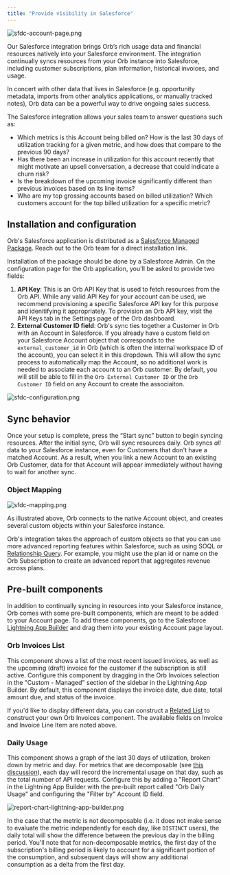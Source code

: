 ```yaml
---
title: "Provide visibility in Salesforce"
---
```


![sfdc-account-page.png](/images/guides/integrations-and-exports/sfdc-account-page-ab092960a1510e5567e9987082c76ccb.png "Salesforce Account page with Orb usage and invoices data")

Our Salesforce integration brings Orb’s rich usage data and financial resources natively into your Salesforce environment. The integration continually syncs resources from your Orb instance into Salesforce, including customer subscriptions, plan information, historical invoices, and usage.

In concert with other data that lives in Salesforce (e.g. opportunity metadata, imports from other analytics applications, or manually tracked notes), Orb data can be a powerful way to drive ongoing sales success.

The Salesforce integration allows your sales team to answer questions such as:

* Which metrics is this Account being billed on? How is the last 30 days of utilization tracking for a given metric, and how does that compare to the previous 90 days?
* Has there been an increase in utilization for this account recently that might motivate an upsell conversation, a decrease that could indicate a churn risk?
* Is the breakdown of the upcoming invoice significantly different than previous invoices based on its line items?
* Who are my top grossing accounts based on billed utilization? Which customers account for the top billed utilization for a specific metric?

## Installation and configuration[](#installation-and-configuration "Direct link to heading")

Orb's Salesforce application is distributed as a [Salesforce Managed Package](https://help.salesforce.com/s/articleView?id=sf.s1%5Fbranded%5Fapps%5Fmanaged%5Fpackage%5Fabout.htm%5C&language=en%5FUS). Reach out to the Orb team for a direct installation link.

Installation of the package should be done by a Salesforce Admin. On the configuration page for the Orb application, you'll be asked to provide two fields:

1. **API Key**: This is an Orb API Key that is used to fetch resources from the Orb API. While any valid API Key for your account can be used, we recommend provisioning a specific Salesforce API key for this purpose and idenitifying it appropriately. To provision an Orb API key, visit the API Keys tab in the Settings page of the Orb dashboard.
2. **External Customer ID field**: Orb's sync ties together a Customer in Orb with an Account in Salesforce. If you already have a custom field on your Salesforce Account object that corresponds to the `external_customer_id` in Orb (which is often the internal workspace ID of the account), you can select it in this dropdown. This will allow the sync process to automatically map the Account, so no additional work is needed to associate each account to an Orb customer. By default, you will still be able to fill in the `Orb External Customer ID` or the `Orb Customer ID` field on any Account to create the associaiton.

![sfdc-configuration.png](/images/guides/integrations-and-exports/sfdc-configuration-db53b712e618f917412766de95e43cf9.png "Configuring the Orb application")

## Sync behavior[](#sync-behavior "Direct link to heading")

Once your setup is complete, press the “Start sync” button to begin syncing resources. After the initial sync, Orb will sync resources daily. Orb syncs _all_ data to your Salesforce instance, even for Customers that don't have a matched Account. As a result, when you link a new Account to an existing Orb Customer, data for that Account will appear immediately without having to wait for another sync.

### Object Mapping[](#object-mapping "Direct link to heading")

![sfdc-mapping.png](/images/guides/integrations-and-exports/sfdc-mapping-5f4881fd06463206b8823d17efe90b42.png "Object mapping between Orb and Salesforce")

As illustrated above, Orb connects to the native Account object, and creates several custom objects within your Salesforce instance.

Orb's integration takes the approach of custom objects so that you can use more advanced reporting features within Salesforce, such as using SOQL or [Relationship Query](https://trailhead.salesforce.com/content/learn/modules/soql-for-admins/create-relationship-queries-with-custom-objects). For example, you might use the plan id or name on the Orb Subscription to create an advanced report that aggregates revenue across plans.

## Pre-built components[](#pre-built-components "Direct link to heading")

In addition to continually syncing in resources into your Salesforce instance, Orb comes with some pre-built components, which are meant to be added to your Account page. To add these components, go to the Salesforce [Lightning App Builder](https://trailhead.salesforce.com/content/learn/modules/lightning%5Fapp%5Fbuilder) and drag them into your existing Account page layout.

### Orb Invoices List[](#orb-invoices-list "Direct link to heading")

This component shows a list of the most recent issued invoices, as well as the upcoming (draft) invoice for the customer if the subscription is still active. Configure this component by dragging in the Orb Invoices selection in the "Custom - Managed" section of the sidebar in the Lightning App Builder. By default, this component displays the invoice date, due date, total amount due, and status of the invoice.

If you'd like to display different data, you can construct a [Related List](https://help.salesforce.com/s/articleView?id=sf.rss%5Frelated%5Frecord%5Flist%5Fsingle.htm%5C&type=5) to construct your own Orb Invoices component. The available fields on Invoice and Invoice Line Item are noted above.

### Daily Usage[](#daily-usage "Direct link to heading")

This component shows a graph of the last 30 days of utilization, broken down by metric and day. For metrics that are decomposable (see [this discussion](/reference/fetch-subscription-usage#decomposable-vs-non-decomposable-metrics)), each day will record the incremental usage on that day, such as the total number of API requests. Configure this by adding a "Report Chart" in the Lightning App Builder with the pre-built report called "Orb Daily Usage" and configuring the "Filter by" Account ID field.

![report-chart-lightning-app-builder.png](/images/guides/integrations-and-exports/report-chart-lightning-app-builder-0b658f33f98f4ab45c9ac5d681b9129a.png "Configuring the Orb Daily Usage component")

In the case that the metric is not decomposable (i.e. it does not make sense to evaluate the metric independently for each day, like `DISTINCT` users), the daily total will show the difference between the previous day in the billing period. You'll note that for non-decomposable metrics, the first day of the subscription's billing period is likely to account for a significant portion of the consumption, and subsequent days will show any additional consumption as a delta from the first day.